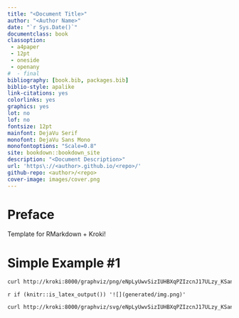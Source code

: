 ```yaml
---
title: "<Document Title>"
author: "<Author Name>"
date: "`r Sys.Date()`"
documentclass: book
classoption:
 - a4paper
 - 12pt
 - oneside
 - openany
#  - final
bibliography: [book.bib, packages.bib]
biblio-style: apalike
link-citations: yes
colorlinks: yes
graphics: yes
lot: no
lof: no
fontsize: 12pt
mainfont: DejaVu Serif
monofont: DejaVu Sans Mono
monofontoptions: "Scale=0.8"
site: bookdown::bookdown_site
description: "<Document Description>"
url: 'https\://<author>.github.io/<repo>/'
github-repo: <author>/<repo>
cover-image: images/cover.png
---
```


# Preface {-}

Template for RMarkdown + Kroki!

# Simple Example #1

```bash
curl http://kroki:8000/graphviz/png/eNpLyUwvSizIUHBXqPZIzcnJ17ULzy_KSanlAgB1EAjQ --stderr /dev/null > generated/img.png
```
`r if (knitr::is_latex_output()) '![](generated/img.png)'`

```bash
curl http://kroki:8000/graphviz/svg/eNpLyUwvSizIUHBXqPZIzcnJ17ULzy_KSanlAgB1EAjQ --stderr /dev/null
```
